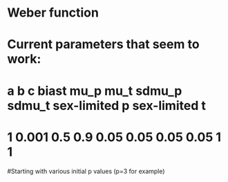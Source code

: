 # Weber function

# Current parameters that seem to work:
#   a       b                  c             biast             mu_p    mu_t    sdmu_p    sdmu_t   sex-limited p       sex-limited t
#  1         0.001             0.5            0.9             0.05    0.05    0.05        0.05        1                 1  
#Starting with various initial p values (p=3 for example)
